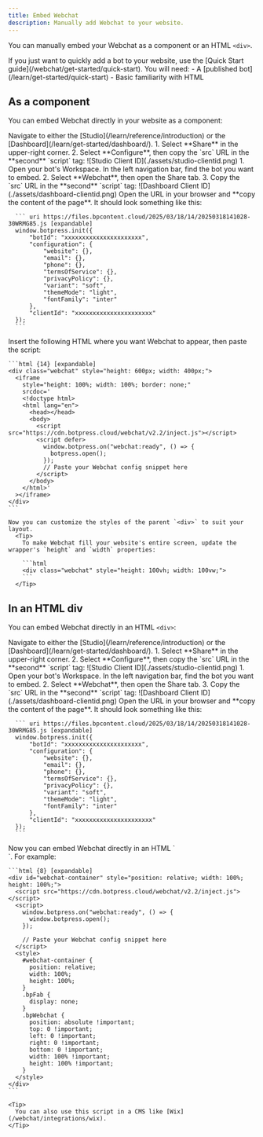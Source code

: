 ```yaml
---
title: Embed Webchat
description: Manually add Webchat to your website.
---
```


You can manually embed your Webchat as a component or an HTML `<div>`.

<Note>
  If you just want to quickly add a bot to your website, use the [Quick Start guide](/webchat/get-started/quick-start). 
</Note>

<Info>
  You will need:
  - A [published bot](/learn/get-started/quick-start)
  - Basic familiarity with HTML
</Info>

## As a component

You can embed Webchat directly in your website as a component:

<Steps titleSize="h3">
  <Step title="Get your embed code">
    Navigate to either the [Studio](/learn/reference/introduction) or the [Dashboard](/learn/get-started/dashboard/).

  <Tabs>
    <Tab title="From the Studio">
      1. Select **Share** in the upper-right corner.
      2. Select **Configure**, then copy the `src` URL in the **second** `script` tag:
      ![Studio Client ID](./assets/studio-clientid.png)
    </Tab>
    <Tab title="From the Dashboard">
      1. Open your bot's Workspace. In the left navigation bar, find the bot you want to embed.
      2. Select **Webchat**, then open the Share tab.
      3. Copy the `src` URL in the **second** `script` tag:
      ![Dashboard Client ID](./assets/dashboard-clientid.png)
    </Tab>
  </Tabs>
  </Step>
  <Step title="Copy the script URL">
      Open the URL in your browser and **copy the content of the page**. It should look something like this:

      ``` uri https://files.bpcontent.cloud/2025/03/18/14/20250318141028-30WRMG85.js [expandable]
      window.botpress.init({
          "botId": "xxxxxxxxxxxxxxxxxxxxxx",
          "configuration": {
              "website": {},
              "email": {},
              "phone": {},
              "termsOfService": {},
              "privacyPolicy": {},
              "variant": "soft",
              "themeMode": "light",
              "fontFamily": "inter"
          },
          "clientId": "xxxxxxxxxxxxxxxxxxxxxx"
      });
      ```
  </Step>
  <Step title="Add the Webchat component">
    Insert the following HTML where you want Webchat to appear, then paste the script:

    ```html {14} [expandable]
    <div class="webchat" style="height: 600px; width: 400px;">
      <iframe
        style="height: 100%; width: 100%; border: none;"
        srcdoc='
        <!doctype html>
        <html lang="en">
          <head></head>
          <body>
            <script src="https://cdn.botpress.cloud/webchat/v2.2/inject.js"></script>
            <script defer>
              window.botpress.on("webchat:ready", () => {
                botpress.open();
              });
              // Paste your Webchat config snippet here
            </script>
          </body>
        </html>'
      ></iframe>
    </div>
    ```

    Now you can customize the styles of the parent `<div>` to suit your layout.
      <Tip>
        To make Webchat fill your website's entire screen, update the wrapper's `height` and `width` properties: 

        ```html
        <div class="webchat" style="height: 100vh; width: 100vw;">
        ```
      </Tip>
  </Step>
</Steps>

## In an HTML div

You can embed Webchat directly in an HTML `<div>`:

<Steps titleSize="h3">
  <Step title="Get your embed code">
    Navigate to either the [Studio](/learn/reference/introduction) or the [Dashboard](/learn/get-started/dashboard/).

  <Tabs>
    <Tab title="From the Studio">
      1. Select **Share** in the upper-right corner.
      2. Select **Configure**, then copy the `src` URL in the **second** `script` tag:
      ![Studio Client ID](./assets/studio-clientid.png)
    </Tab>
    <Tab title="From the Dashboard">
      1. Open your bot's Workspace. In the left navigation bar, find the bot you want to embed.
      2. Select **Webchat**, then open the Share tab.
      3. Copy the `src` URL in the **second** `script` tag:
      ![Dashboard Client ID](./assets/dashboard-clientid.png)
    </Tab>
  </Tabs>
  </Step>
  <Step title="Copy the script URL">
      Open the URL in your browser and **copy the content of the page**. It should look something like this:

      ``` uri https://files.bpcontent.cloud/2025/03/18/14/20250318141028-30WRMG85.js [expandable]
      window.botpress.init({
          "botId": "xxxxxxxxxxxxxxxxxxxxxx",
          "configuration": {
              "website": {},
              "email": {},
              "phone": {},
              "termsOfService": {},
              "privacyPolicy": {},
              "variant": "soft",
              "themeMode": "light",
              "fontFamily": "inter"
          },
          "clientId": "xxxxxxxxxxxxxxxxxxxxxx"
      });
      ```
  </Step>
  <Step title="Add Webchat to an HTML div">
    Now you can embed Webchat directly in an HTML `<div>`. For example:

    ```html {8} [expandable]
    <div id="webchat-container" style="position: relative; width: 100%; height: 100%;">
      <script src="https://cdn.botpress.cloud/webchat/v2.2/inject.js"></script>
      <script>
        window.botpress.on("webchat:ready", () => {
          window.botpress.open();
        });

        // Paste your Webchat config snippet here
      </script>
      <style>
        #webchat-container {
          position: relative;
          width: 100%;
          height: 100%;
        }
        .bpFab {
          display: none;
        }
        .bpWebchat {
          position: absolute !important;
          top: 0 !important;
          left: 0 !important;
          right: 0 !important;
          bottom: 0 !important;
          width: 100% !important;
          height: 100% !important;
        }
      </style>
    </div>
    ```

    <Tip>
      You can also use this script in a CMS like [Wix](/webchat/integrations/wix).
    </Tip>
  </Step>
</Steps>
